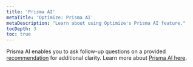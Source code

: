 ```yaml
---
title: 'Prisma AI'
metaTitle: 'Optimize: Prisma AI'
metaDescription: "Learn about using Optimize's Prisma AI feature."
tocDepth: 3
toc: true
---
```


Prisma AI enables you to ask follow-up questions on a provided [recommendation](/postgres/query-optimization/recommendations) for additional clarity. Learn more about [Prisma AI here](/postgres/query-optimization/prisma-ai).